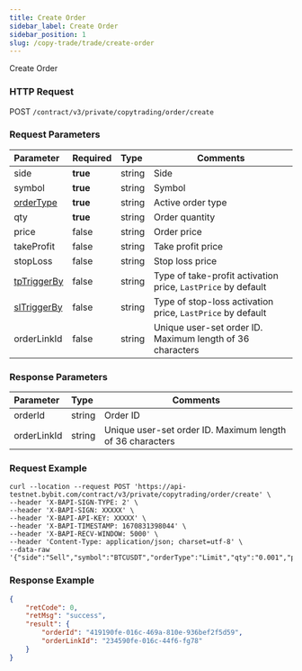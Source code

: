 ```yaml
---
title: Create Order
sidebar_label: Create Order
sidebar_position: 1
slug: /copy-trade/trade/create-order
---
```

Create Order

### HTTP Request
POST `/contract/v3/private/copytrading/order/create`

### Request Parameters
| Parameter | Required | Type | Comments|
|:----- |:-------|:-----|------ |
|side |**true** |string |Side |
|symbol |**true** |string |Symbol |
|[orderType](../enum#ordertype) |**true** |string |Active order type |
|qty |**true** |string |Order quantity |
|price|false |string |Order price |
|takeProfit |false |string |Take profit price |
|stopLoss |false |string |Stop loss price |
|[tpTriggerBy](../enum#triggerby) |false |string |Type of take-profit activation price, `LastPrice` by default |
|[slTriggerBy](../enum#triggerby) |false |string |Type of stop-loss activation price, `LastPrice` by default |
|orderLinkId |false |string |Unique user-set order ID. Maximum length of 36 characters |

### Response Parameters
| Parameter | Type | Comments|
|:----- |:-----|----- |
|orderId |string |Order ID |
|orderLinkId |string |Unique user-set order ID. Maximum length of 36 characters |

### Request Example

```http
curl --location --request POST 'https://api-testnet.bybit.com/contract/v3/private/copytrading/order/create' \
--header 'X-BAPI-SIGN-TYPE: 2' \
--header 'X-BAPI-SIGN: XXXXX' \
--header 'X-BAPI-API-KEY: XXXXX' \
--header 'X-BAPI-TIMESTAMP: 1670831398044' \
--header 'X-BAPI-RECV-WINDOW: 5000' \
--header 'Content-Type: application/json; charset=utf-8' \
--data-raw '{"side":"Sell","symbol":"BTCUSDT","orderType":"Limit","qty":"0.001","price":"20000","takeProfit":"0","stopLoss":"0","tpTriggerBy":"LastPrice","slTriggerBy":"LastPrice"}'
```

### Response Example

```json
{
    "retCode": 0,
    "retMsg": "success",
    "result": {
        "orderId": "419190fe-016c-469a-810e-936bef2f5d59",
        "orderLinkId": "234590fe-016c-44f6-fg78"
    }
}
```
